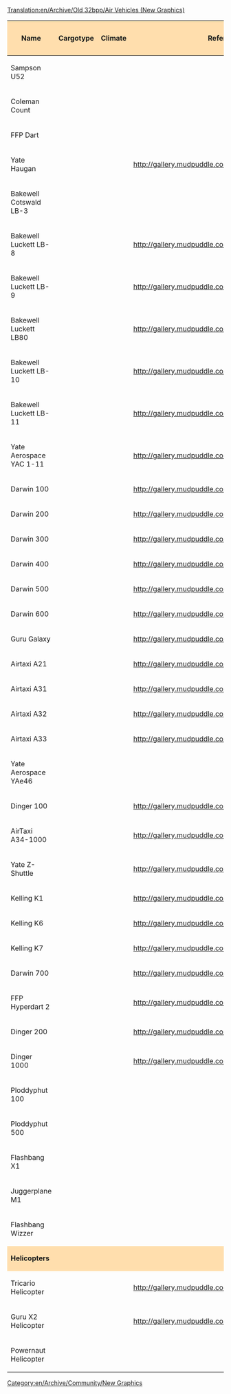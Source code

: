 [[Translation:en/Archive/Old 32bpp/Air Vehicles (New Graphics)]]
[[Category:en/Archive/Community/New Graphics]]

{| border=2
!style="background:#ffdead;" |Name
!style="background:#ffdead;" |Cargotype
!style="background:#ffdead;" |Climate
!style="background:#ffdead;" |Reference Image
!style="background:#ffdead;" |Remodeled By
!style="background:#ffdead;" |Status
!style="background:#ffdead;" |Image
!style="background:#ffdead;" |Source File
!style="background:#ffdead;" |Game Graphics
|-
|Sampson U52
|
|
|
|
!style="background:#888888;" |
|
|
|
|-
|Coleman Count
|
|
|
|
!style="background:#888888;" |
|
|
|
|-
|FFP Dart
|
|
|
|
!style="background:#888888;" |
|
|
|
|-
|Yate Haugan
|
|
|http://gallery.mudpuddle.co.nz/albums/ottd/3760_G.thumb.png
|
!style="background:#888888;" |
|
|
|
|-
|Bakewell Cotswald LB-3
|
|
|
|
!style="background:#888888;" |
|
|
|
|-
|Bakewell Luckett LB-8
|
|
|http://gallery.mudpuddle.co.nz/albums/ottd/3744_G.thumb.png
|
!style="background:#888888;" |
|
|
|
|-
|Bakewell Luckett LB-9
|
|
|http://gallery.mudpuddle.co.nz/albums/ottd/3784_G.thumb.png
|
!style="background:#888888;" |
|
|
|
|-
|Bakewell Luckett LB80
|
|
|http://gallery.mudpuddle.co.nz/albums/ottd/3784_G.thumb.png
|
!style="background:#888888;" |
|
|
|
|-
|Bakewell Luckett LB-10
|
|
|http://gallery.mudpuddle.co.nz/albums/ottd/3792_G.thumb.png
|
!style="background:#888888;" |
|
|
|
|-
|Bakewell Luckett LB-11
|
|
|http://gallery.mudpuddle.co.nz/albums/ottd/3792_G.thumb.png
|
!style="background:#888888;" |
|
|
|
|-
|Yate Aerospace YAC 1-11
|
|
|http://gallery.mudpuddle.co.nz/albums/ottd/3784_G.thumb.png
|
!style="background:#888888;" |
|
|
|
|-
|Darwin 100
|
|
|http://gallery.mudpuddle.co.nz/albums/ottd/3784_G.thumb.png
|
!style="background:#888888;" |
|
|
|
|-
|Darwin 200
|
|
|http://gallery.mudpuddle.co.nz/albums/ottd/3800_G.thumb.png
|
!style="background:#888888;" |
|
|
|
|-
|Darwin 300
|
|
|http://gallery.mudpuddle.co.nz/albums/ottd/3752_G.thumb.png
|
!style="background:#888888;" |
|
|
|
|-
|Darwin 400
|
|
|http://gallery.mudpuddle.co.nz/albums/ottd/3800_G.thumb.png
|
!style="background:#888888;" |
|
|
|
|-
|Darwin 500
|
|
|http://gallery.mudpuddle.co.nz/albums/ottd/3800_G.thumb.png
|
!style="background:#888888;" |
|
|
|
|-
|Darwin 600
|
|
|http://gallery.mudpuddle.co.nz/albums/ottd/3800_G.thumb.png
|
!style="background:#888888;" |
|
|
|
|-
|Guru Galaxy
|
|
|http://gallery.mudpuddle.co.nz/albums/ottd/3792_G.thumb.png
|
!style="background:#888888;" |
|
|
|
|-
|Airtaxi A21
|
|
|http://gallery.mudpuddle.co.nz/albums/ottd/3800_G.thumb.png
|
!style="background:#888888;" |
|
|
|
|-
|Airtaxi A31
|
|
|http://gallery.mudpuddle.co.nz/albums/ottd/3800_G.thumb.png
|
!style="background:#888888;" |
|
|
|
|-
|Airtaxi A32
|
|
|http://gallery.mudpuddle.co.nz/albums/ottd/3800_G.thumb.png
|
!style="background:#888888;" |
|
|
|
|-
|Airtaxi A33
|
|
|http://gallery.mudpuddle.co.nz/albums/ottd/3800_G.thumb.png
|
!style="background:#888888;" |
|
|
|
|-
|Yate Aerospace YAe46
|
|
|
|
!style="background:#888888;" |
|
|
|
|-
|Dinger 100
|
|
|http://gallery.mudpuddle.co.nz/albums/ottd/3784_G.thumb.png
|
!style="background:#888888;" |
|
|
|
|-
|AirTaxi A34-1000
|
|
|http://gallery.mudpuddle.co.nz/albums/ottd/3856_G.thumb.png
|
!style="background:#888888;" |
|
|
|
|-
|Yate Z-Shuttle
|
|
|http://gallery.mudpuddle.co.nz/albums/ottd/3848_G.thumb.png
|
!style="background:#888888;" |
|
|
|
|-
|Kelling K1
|
|
|http://gallery.mudpuddle.co.nz/albums/ottd/3888_G.thumb.png
|
!style="background:#888888;" |
|
|
|
|-
|Kelling K6
|
|
|http://gallery.mudpuddle.co.nz/albums/ottd/3864_G.thumb.png
|
!style="background:#888888;" |
|
|
|
|-
|Kelling K7
|
|
|http://gallery.mudpuddle.co.nz/albums/ottd/3872_G.thumb.png
|
!style="background:#888888;" |
|
|
|
|-
|Darwin 700
|
|
|http://gallery.mudpuddle.co.nz/albums/ottd/3880_G.thumb.png
|
!style="background:#888888;" |
|
|
|
|-
|FFP Hyperdart 2
|
|
|http://gallery.mudpuddle.co.nz/albums/ottd/3824_G.thumb.png
|
!style="background:#888888;" |
|
|
|
|-
|Dinger 200
|
|
|http://gallery.mudpuddle.co.nz/albums/ottd/3832_G.thumb.png
|
!style="background:#888888;" |
|
|
|
|-
|Dinger 1000
|
|
|http://gallery.mudpuddle.co.nz/albums/ottd/3840_G.thumb.png
|
!style="background:#888888;" |
|
|
|
|-
|Ploddyphut 100
|
|
|
|
!style="background:#888888;" |
|
|
|
|-
|Ploddyphut 500
|
|
|
|
!style="background:#888888;" |
|
|
|
|-
|Flashbang X1
|
|
|
|
!style="background:#888888;" |
|
|
|
|-
|Juggerplane M1
|
|
|
|
!style="background:#888888;" |
|
|
|
|-
|Flashbang Wizzer
|
|
|
|
!style="background:#888888;" |
|
|
|
|-
!colspan="9" style="background:#ffdead;" |'''Helicopters'''
|-
|Tricario Helicopter
|
|
|http://gallery.mudpuddle.co.nz/albums/ottd/3816_G.thumb.png
|
!style="background:#888888;" |
|
|
|
|-
|Guru X2 Helicopter
|
|
|http://gallery.mudpuddle.co.nz/albums/ottd/3896_G.thumb.png
|
!style="background:#888888;" |
|
|
|
|-
|Powernaut Helicopter
|
|
|
|
!style="background:#888888;" |
|
|
|
|}